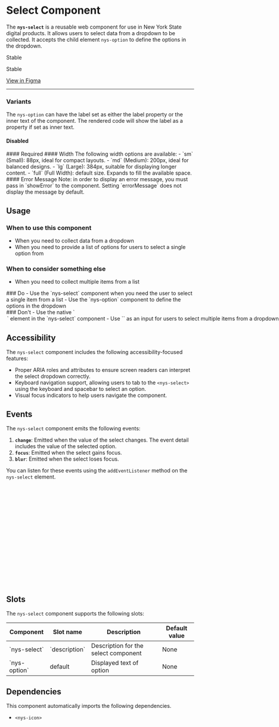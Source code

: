 
<Meta of={NysSelectStories} title="Components/Select/Documentation" />

# Select **Component**

The **`nys-select`** is a reusable web component for use in New York State digital products. It allows users to select data from a dropdown to be collected. It accepts the child element `nys-option` to define the options in the dropdown.

<p className="pill pill--stable">Stable</p>
<p className="pill pill--stable">Stable</p>

<p className="pill pill--uikit"><a target="_blank" href="https://www.figma.com/design/0ogYpymUPQQfhELthntNbt/%F0%9F%92%A0-NYS-%2F-Excelsior-Components-(Alpha)?node-id=1436-996&p=f&m=dev">View in Figma</a></p>

***

<Canvas of={NysSelectStories.Basic} />

<Controls />

### Variants
The `nys-option` can have the label set as either the label property or the inner text of the component. The rendered code will show the label as a property if set as inner text.
<Canvas of={NysSelectStories.OptionsLabelSlot} />
#### Disabled
<Canvas of={NysSelectStories.Disabled} />
#### Required
<Canvas of={NysSelectStories.Required} />
#### Width
The following width options are available:
- `sm` (Small): 88px, ideal for compact layouts.
- `md` (Medium): 200px, ideal for balanced designs.
- `lg` (Large): 384px, suitable for displaying longer content.
- `full` (Full Width): default size. Expands to fill the available space.
<Canvas of={NysSelectStories.Width} />
#### Error Message
Note: in order to display an error message, you must pass in `showError` to the component. Setting `errorMessage` does not display the message by default.

<Canvas of={NysSelectStories.ErrorMessage} />

## Usage

### When to use this component
- When you need to collect data from a dropdown
- When you need to provide a list of options for users to select a single option from

### When to consider something else
- When you need to collect multiple items from a list

<div className="nys-grid-row nys-grid-gap-lg">
  <div className="nys-mobile-lg:nys-grid-col">
    <div className="usage-card usage-card--do">
      ### <nys-icon name="check_circle" color="--var(nys-color-success)" /> Do 
      - Use the `nys-select` component when you need the user to select a single item from a list
      - Use the `nys-option` component to define the options in the dropdown 
    </div>
  </div>
  <div className="nys-mobile-lg:nys-grid-col">
    <div className="usage-card usage-card--dont">
      ### <nys-icon name="error" color="--var(nys-color-warning)" /> Don't
      - Use the native `<option>` element in the `nys-select` component
      - Use `<nys-select multiple>` as an input for users to select multiple items from a dropdown. Consider a [checkbox group](?path=/docs/components-checkbox--docs) instead. More guidance from the <a className="usage-link" target="_blank" href="https://designsystem.digital.gov/components/select/#when-to-consider-something-else">US Web Design System</a>.
    </div>
  </div>
</div>

## Accessibility

The `nys-select` component includes the following accessibility-focused features:

- Proper ARIA roles and attributes to ensure screen readers can interpret the select dropdown correctly.
- Keyboard navigation support, allowing users to tab to the `<nys-select>` using the keyboard and spacebar to select an option.
- Visual focus indicators to help users navigate the component.

## Events
The `nys-select` component emits the following events:

1. **`change`**: Emitted when the value of the select changes. The event detail includes the value of the selected option.
2. **`focus`**: Emitted when the select gains focus.
3. **`blur`**: Emitted when the select loses focus.

You can listen for these events using the `addEventListener` method on the `nys-select` element.

```js

//Select the select component
const select = document.querySelector('nys-select');

//Listen for the 'change' event
select.addEventListener('change', (event) => {
  console.log('Select changed:', event.target.value);
});

//Listen for the 'focus' event
select.addEventListener('focus', () => {
  console.log('Select is focused');
});

//Listen for the 'blur' event
select.addEventListener('blur', () => {
  console.log('Select lost focus');
});

```

## Slots
The `nys-select` component supports the following slots:
<table>
    <thead>
    <tr>
        <th>Component</th>
        <th>Slot name</th>
        <th>Description</th>
        <th>Default value</th>
    </tr>
    </thead>
    <tbody>
    <tr>
        <td>`nys-select`</td>
        <td>`description`</td>
        <td>Description for the select component</td>
        <td>None</td>
    </tr>
    <tr>
        <td>`nys-option`</td>
        <td>default</td>
        <td>Displayed text of option</td>
        <td>None</td>
    </tr>
    </tbody>
</table>

## Dependencies
This component automatically imports the following dependencies.
- `<nys-icon>`